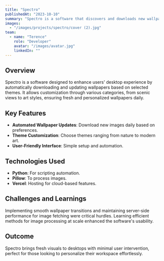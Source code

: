 ```yaml
---
title: "Spectro"
publishedAt: "2023-10-10"
summary: "Spectro is a software that discovers and downloads new wallpapers daily based on themes and preferences, offering a personalized desktop experience."
images:
  - "/images/projects/spectro/cover (2).jpg"
team:
  - name: "Terence"
    role: "Developer"
    avatar: "/images/avatar.jpg"
    linkedIn: ""
---
```


## Overview

Spectro is a software designed to enhance users' desktop experience by automatically downloading and updating wallpapers based on selected themes. It allows customization through various categories, from scenic views to art styles, ensuring fresh and personalized wallpapers daily.

## Key Features

- **Automated Wallpaper Updates**: Download new images daily based on preferences.
- **Theme Customization**: Choose themes ranging from nature to modern art.
- **User-Friendly Interface**: Simple setup and automation.

## Technologies Used

- **Python**: For scripting automation.
- **Pillow**: To process images.
- **Vercel**: Hosting for cloud-based features.

## Challenges and Learnings

Implementing smooth wallpaper transitions and maintaining server-side performance for image fetching were critical hurdles. Learning efficient methods for image processing at scale enhanced the software's usability.

## Outcome

Spectro brings fresh visuals to desktops with minimal user intervention, perfect for those looking to personalize their workspace effortlessly.
